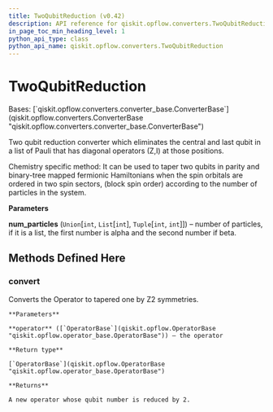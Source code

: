```yaml
---
title: TwoQubitReduction (v0.42)
description: API reference for qiskit.opflow.converters.TwoQubitReduction in qiskit v0.42
in_page_toc_min_heading_level: 1
python_api_type: class
python_api_name: qiskit.opflow.converters.TwoQubitReduction
---
```


# TwoQubitReduction

<Class id="qiskit.opflow.converters.TwoQubitReduction" isDedicatedPage={true} github="https://github.com/qiskit/qiskit/tree/stable/0.23/qiskit/opflow/converters/two_qubit_reduction.py" signature="TwoQubitReduction(num_particles)" modifiers="class">
  Bases: [`qiskit.opflow.converters.converter_base.ConverterBase`](qiskit.opflow.converters.ConverterBase "qiskit.opflow.converters.converter_base.ConverterBase")

  Two qubit reduction converter which eliminates the central and last qubit in a list of Pauli that has diagonal operators (Z,I) at those positions.

  Chemistry specific method: It can be used to taper two qubits in parity and binary-tree mapped fermionic Hamiltonians when the spin orbitals are ordered in two spin sectors, (block spin order) according to the number of particles in the system.

  **Parameters**

  **num\_particles** (`Union`\[`int`, `List`\[`int`], `Tuple`\[`int`, `int`]]) – number of particles, if it is a list, the first number is alpha and the second number if beta.

  ## Methods Defined Here

  <span id="qiskit-opflow-converters-twoqubitreduction-convert" />

  ### convert

  <Function id="qiskit.opflow.converters.TwoQubitReduction.convert" signature="TwoQubitReduction.convert(operator)">
    Converts the Operator to tapered one by Z2 symmetries.

    **Parameters**

    **operator** ([`OperatorBase`](qiskit.opflow.OperatorBase "qiskit.opflow.operator_base.OperatorBase")) – the operator

    **Return type**

    [`OperatorBase`](qiskit.opflow.OperatorBase "qiskit.opflow.operator_base.OperatorBase")

    **Returns**

    A new operator whose qubit number is reduced by 2.
  </Function>
</Class>

